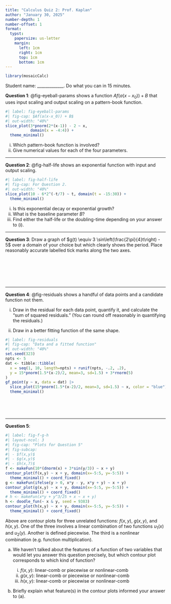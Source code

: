 ```yaml
---
title: "Calculus Quiz 2: Prof. Kaplan"
author: "January 30, 2025"
number-depth: 1
number-offset: 1
format:
  typst:
    papersize: us-letter
    margin:
      left: 1cm
      right: 1cm
      top: 1cm
      bottom: 1cm
---
```



```r
library(mosaicCalc)
```

Student name: _____________. Do what you can in 15 minutes. 


**Question 1**: @fig-eyeball-params shows a function $Af(a(x-x_0)) + B$ that uses input scaling and output scaling on a pattern-book function.

```r
#| label: fig-eyeball-params
#| fig-cap: $Af(a(x-x_0)) + B$
#| out-width: "40%"
slice_plot(3*pnorm(2*(x-1)) - 2 ~ x,
           domain(x = -4:4)) +
  theme_minimal()
```

i. Which pattern-book function is involved?
ii. Give numerical values for each of the four parameters.

-----

**Question 2**: @fig-half-life shows an exponential function with input and output scaling. 

```r
#| label: fig-half-life
#| fig-cap: For Question 2.
#| out-width: "40%"
slice_plot(10 - 6*2^(-t/7) ~ t, domain(t = -15:30)) +
  theme_minimal()
```

i. Is this exponential decay or exponential growth?
ii. What is the baseline parameter $B$?
iii. Find either the half-life or the doubling-time depending on your answer to (i).

-----

**Question 3**: Draw a graph of $g(t) \equiv 3 \sin\left(\frac{2\pi}{4}t\right) - 5$ over a domain of your choice but which clearly shows the period. Place reasonably accurate labelled tick marks along the two axes.

 

 

 

-----

**Question 4**: @fig-residuals shows a handful of data points and a candidate function not them. 

i. Draw in the residual for each data point, quantify it, and calculate the "sum of squared residuals." (You can round off reasonably in quantifying the residuals.)

ii. Draw in a better fitting function of the same shape.

```r
#| label: fig-residuals
#| fig-cap: "Data and a fitted function"
#| out-width: "40%"
set.seed(323)
npts <- 5
dat <- tibble::tibble(
  x = seq(1, 10, length=npts) + runif(npts, -.2, .2),
  y = 15*pnorm(1.5*(x-2)/2, mean=3, sd=1.5) + 3*rnorm(5)
)
gf_point(y ~ x, data = dat) |>
  slice_plot(15*pnorm(1.5*(x-2)/2, mean=3, sd=1.5) ~ x, color = "blue") +
  theme_minimal()
```

 

 

-----

**Question 5**: 

```r
#| label: fig-f-g-h
#| layout-ncol: 3
#| fig-cap: "Plots for Question 5"
#| fig-subcap:
#| - $f(x,y)$
#| - $g(x,y)$
#| - $h(x,7)$
f <- makeFun(10*(dnorm(x) + 3*sin(y/3)) ~ x + y)
contour_plot(f(x,y) ~ x + y, domain(x=-5:5, y=-5:5)) +
  theme_minimal() + coord_fixed()
g <- makeFun(ifelse(y > 0, x*y - y, x*y + y) ~ x + y)
contour_plot(g(x,y) ~ x + y, domain(x=-5:5, y=-5:5)) +
  theme_minimal() + coord_fixed()
# h <- makeFun(x*y + y^3/25 + x ~ x + y)
h <- doodle_fun(~ x & y, seed = 9383)
contour_plot(h(x,y) ~ x + y, domain(x=-5:5, y=-5:5)) +
  theme_minimal() + coord_fixed()

```

Above are contour plots for three unrelated functions: $f(x,y)$, $g(x,y)$, and $h(x,y)$. One of the three involves a linear combination of two functions $u_1(x)$ and $u_2(y)$. Another is defined piecewise. The third is a nonlinear combination (e.g. function multiplication). 

a. We haven't talked about the features of a function of two variables that would let you answer this question precisely, but which contour plot corresponds to which kind of function? 

    i. $f(x,y)$: linear-comb or piecewise or nonlinear-comb
    ii. $g(x,y)$: linear-comb or piecewise or nonlinear-comb
    iii. $h(x,y)$: linear-comb or piecewise or nonlinear-comb

b. Briefly explain what feature(s) in the contour plots informed your answer to (a).

 

 








